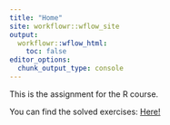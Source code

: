 ```yaml
---
title: "Home"
site: workflowr::wflow_site
output:
  workflowr::wflow_html:
    toc: false
editor_options:
  chunk_output_type: console
---
```


This is the assignment for the R course.

You can find the solved exercises: [Here!](Exercises.html)

